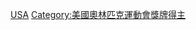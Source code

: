 {{Commonscat|Olympic bronze medalists for the United States}}

[[Category:奥林匹克运动会铜牌得主|USA]]
[[Category:美國奧林匹克運動會獎牌得主|Category:美國奧林匹克運動會獎牌得主]]